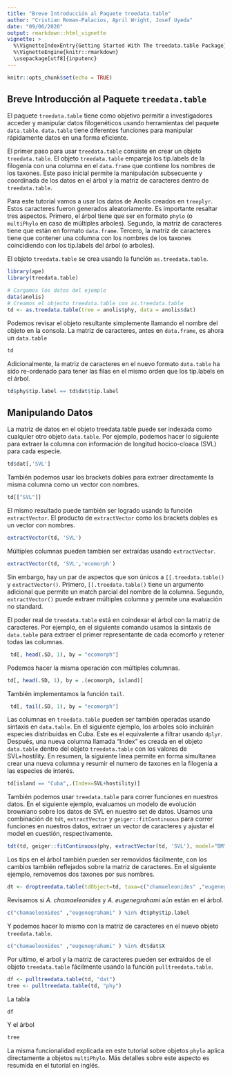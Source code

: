 ```yaml
---
title: "Breve Introducción al Paquete treedata.table"
author: "Cristian Roman-Palacios, April Wright, Josef Uyeda"
date: "09/06/2020"
output: rmarkdown::html_vignette
vignette: >
  %\VignetteIndexEntry{Getting Started With The treedata.table Package}
  %\VignetteEngine{knitr::rmarkdown}
  \usepackage[utf8]{inputenc}
---
```


```r
knitr::opts_chunk$set(echo = TRUE)
```

## Breve Introducción al Paquete `treedata.table`

El paquete `treedata.table` tiene como objetivo permitir a investigadores acceder y manipular datos filogenéticos usando herramientas del paquete `data.table`. `data.table` tiene diferentes funciones para manipular rápidamente datos en una forma eficiente.

El primer paso para usar `treedata.table` consiste en crear un objeto `treedata.table`. El objeto `treedata.table` empareja los tip.labels de la filogenia con una columna en el `data.frame` que contiene los nombres de los taxones. Este paso inicial permite la manipulación subsecuente y coordinada de los datos en el árbol y la matriz de caracteres dentro de `treedata.table`.

Para este tutorial vamos a usar los datos de Anolis creados en `treeplyr`. Estos caracteres fueron generados aleatoriamente. Es importante resaltar tres aspectos. Primero, el árbol tiene que ser en formato `phylo` (o `multiPhylo` en caso de múltiples arboles). Segundo, la matriz de caracteres tiene que están en formato `data.frame`. Tercero, la matriz de caracteres tiene que contener una columna con los nombres de los taxones coincidiendo con los tip.labels del árbol (o arboles). 

El objeto `treedata.table` se crea usando la función `as.treedata.table`.

```r
library(ape)
library(treedata.table)

# Cargamos los datos del ejemplo
data(anolis)
# Creamos el objecto treedata.table con as.treedata.table
td <- as.treedata.table(tree = anolis$phy, data = anolis$dat)
```

Podemos revisar el objeto resultante simplemente llamando el nombre del objeto en la consola. La matriz de caracteres, antes en `data.frame`, es ahora un `data.table`

```r
td
```

Adicionalmente, la matriz de caracteres en el nuevo formato `data.table` ha sido re-ordenado para tener las filas en el mismo orden que los tip.labels en el árbol.


```r
td$phy$tip.label == td$dat$tip.label
```


## Manipulando Datos

La matriz de datos en el objeto treedata.table puede ser indexada como cualquier otro objeto `data.table`. Por ejemplo, podemos hacer lo siguiente para extraer la columna con información de longitud hocico-cloaca (SVL) para cada especie.

```r
td$dat[,'SVL']

```

También podemos usar los brackets dobles para extraer directamente la misma columna como un vector con nombres.

```r
td[["SVL"]]
```

El mismo resultado puede también ser logrado usando la función `extractVector`. El producto de `extractVector` como los brackets dobles es un vector con nombres.


```r
extractVector(td, 'SVL')
```

Múltiples columnas pueden tambien ser extraídas usando `extractVector`.

```r
extractVector(td, 'SVL','ecomorph')
```

Sin embargo, hay un par de aspectos que son únicos a `[[.treedata.table()` y `extractVector()`. Primero, `[[.treedata.table()` tiene un argumento adicional que permite un match parcial del nombre de la columna. Segundo, `extractVector()` puede extraer múltiples columna y permite una evaluación no standard.


El poder real de `treedata.table` está en coindexar el árbol con la matriz de caracteres. Por ejemplo, en el siguiente comando usamos la sintaxis de `data.table` para extraer el primer representante de cada ecomorfo y retener todas las columnas. 

```r
 td[, head(.SD, 1), by = "ecomorph"]

```

Podemos hacer la misma operación con múltiples columnas.

```r
td[, head(.SD, 1), by = .(ecomorph, island)]

```

También implementamos la función `tail`.

```r
 td[, tail(.SD, 1), by = "ecomorph"]

```

Las columnas en `treedata.table` pueden ser también operadas usando sintaxis en `data.table`. En el siguiente ejemplo, los arboles solo incluirán especies distribuidas en Cuba. Este es el equivalente a filtrar usando `dplyr`. Después, una nueva columna llamada “Index” es creada en el objeto `data.table` dentro del objeto `treedata.table` con los valores de SVL+hostility. En resumen, la siguiente línea permite en forma simultanea crear una nueva columna y resumir el numero de taxones en la filogenia a las especies de interés.

```r
td[island == "Cuba",.(Index=SVL+hostility)]
```

También podemos usar `treedata.table` para correr funciones en nuestros datos. En el siguiente ejemplo, evaluamos un modelo de evolución browniano sobre los datos de SVL en nuestro set de datos. Usamos una combinación de `tdt`, `extractVector` y `geiger::fitContinuous` para correr funciones en nuestros datos, extraer un vector de caracteres y ajustar el model en cuestión, respectivamente.

```r

tdt(td, geiger::fitContinuous(phy, extractVector(td, 'SVL'), model="BM", ncores=1))

```

Los tips en el árbol también pueden ser removidos fácilmente, con los cambios también reflejados sobre la matriz de caracteres. En el siguiente ejemplo, removemos dos taxones por sus nombres.


```r
dt <- droptreedata.table(tdObject=td, taxa=c("chamaeleonides" ,"eugenegrahami" ))
```

Revisamos si *A. chamaeleonides* y *A. eugenegrahami* aún están en el árbol.

```r
c("chamaeleonides" ,"eugenegrahami" ) %in% dt$phy$tip.label
```

Y podemos hacer lo mismo con la matriz de caracteres en el nuevo objeto `treedata.table`.

```r
c("chamaeleonides" ,"eugenegrahami" ) %in% dt$dat$X
```

Por ultimo, el arbol y la matriz de caracteres pueden ser extraidos de el objeto `treedata.table` fácilmente usando la función ` pulltreedata.table`. 

```r
df <- pulltreedata.table(td, "dat")
tree <- pulltreedata.table(td, "phy")
```

La tabla

```r
df
```

Y el árbol

```r
tree
```

La misma funcionalidad explicada en este tutorial sobre objetos `phylo` aplica directamente a objetos `multiPhylo`. Más detalles sobre este aspecto es resumida en el tutorial en inglés.
